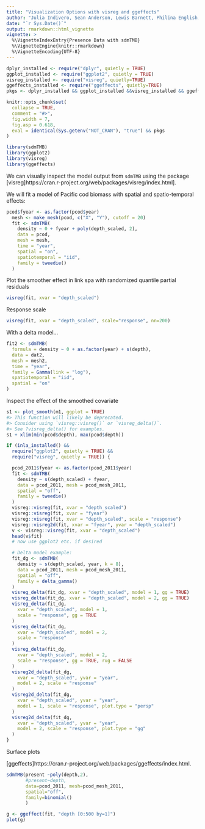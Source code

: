 ```yaml
---
title: "Visualization Options with visreg and ggeffects"
author: "Julia Indivero, Sean Anderson, Lewis Barnett, Philina English, Eric Ward"
date: "`r Sys.Date()`"
output: rmarkdown::html_vignette
vignette: >
  %\VignetteIndexEntry{Presence Data with sdmTMB}
  %\VignetteEngine{knitr::rmarkdown}
  %\VignetteEncoding{UTF-8}
---
```


```r
dplyr_installed <- require("dplyr", quietly = TRUE)
ggplot_installed <- require("ggplot2", quietly = TRUE)
visreg_installed <- require("visreg", quietly=TRUE)
ggeffects_installed <- require("ggeffects", quietly=TRUE)
pkgs <- dplyr_installed && ggplot_installed &&visreg_installed && ggeffects_installed

knitr::opts_chunk$set(
  collapse = TRUE,
  comment = "#>",
  fig.width = 7,
  fig.asp = 0.618,
  eval = identical(Sys.getenv("NOT_CRAN"), "true") && pkgs
)
```

```r
library(sdmTMB)
library(ggplot2)
library(visreg)
library(ggeffects)
```

We can visually inspect the model output from `sdmTMB` using the package [visreg]https://cran.r-project.org/web/packages/visreg/index.html].

We will fit a model of Pacific cod biomass with spatial and spatio-temporal effects:
```r
pcod$fyear <- as.factor(pcod$year)
  mesh <- make_mesh(pcod, c("X", "Y"), cutoff = 20)
  fit <- sdmTMB(
    density ~ 0 + fyear + poly(depth_scaled, 2),
    data = pcod, 
    mesh = mesh,
    time = "year",
    spatial = "on",
    spatiotemporal = "iid",
    family = tweedie()
  )
```

Plot the smoother effect in link spa with randomized quantile partial residuals
```r
visreg(fit, xvar = "depth_scaled")
```

Response scale
```r
visreg(fit, xvar = "depth_scaled", scale="response", nn=200)
```


With a delta model...
```r
fit2 <- sdmTMB(
  formula = density ~ 0 + as.factor(year) + s(depth),
  data = dat2,
  mesh = mesh2,
  time = "year",
  family = Gamma(link = "log"),
  spatiotemporal = "iid",
  spatial = "on"
)
```

Inspect the effect of the smoothed covariate
```r
s1 <- plot_smooth(m1, ggplot = TRUE)
#> This function will likely be deprecated.
#> Consider using `visreg::visreg()` or `visreg_delta()`.
#> See ?visreg_delta() for examples.
s1 + xlim(min(pcod$depth), max(pcod$depth))
```

```r
if (inla_installed() &&
  require("ggplot2", quietly = TRUE) &&
  require("visreg", quietly = TRUE)) {

  pcod_2011$fyear <- as.factor(pcod_2011$year)
  fit <- sdmTMB(
    density ~ s(depth_scaled) + fyear,
    data = pcod_2011, mesh = pcod_mesh_2011,
    spatial = "off",
    family = tweedie()
  )
  visreg::visreg(fit, xvar = "depth_scaled")
  visreg::visreg(fit, xvar = "fyear")
  visreg::visreg(fit, xvar = "depth_scaled", scale = "response")
  visreg::visreg2d(fit, xvar = "fyear", yvar = "depth_scaled")
  v <- visreg::visreg(fit, xvar = "depth_scaled")
  head(v$fit)
  # now use ggplot2 etc. if desired

  # Delta model example:
  fit_dg <- sdmTMB(
    density ~ s(depth_scaled, year, k = 8),
    data = pcod_2011, mesh = pcod_mesh_2011,
    spatial = "off",
    family = delta_gamma()
  )
  visreg_delta(fit_dg, xvar = "depth_scaled", model = 1, gg = TRUE)
  visreg_delta(fit_dg, xvar = "depth_scaled", model = 2, gg = TRUE)
  visreg_delta(fit_dg,
    xvar = "depth_scaled", model = 1,
    scale = "response", gg = TRUE
  )
  visreg_delta(fit_dg,
    xvar = "depth_scaled", model = 2,
    scale = "response"
  )
  visreg_delta(fit_dg,
    xvar = "depth_scaled", model = 2,
    scale = "response", gg = TRUE, rug = FALSE
  )
  visreg2d_delta(fit_dg,
    xvar = "depth_scaled", yvar = "year",
    model = 2, scale = "response"
  )
  visreg2d_delta(fit_dg,
    xvar = "depth_scaled", yvar = "year",
    model = 1, scale = "response", plot.type = "persp"
  )
  visreg2d_delta(fit_dg,
    xvar = "depth_scaled", yvar = "year",
    model = 2, scale = "response", plot.type = "gg"
  )
}
```

Surface plots



[ggeffects]https://cran.r-project.org/web/packages/ggeffects/index.html.
```r
sdmTMB(present ~poly(depth,2),
       #present~depth,
       data=pcod_2011, mesh=pcod_mesh_2011,
       spatial="off",
       family=binomial()
       )

g <- ggeffect(fit, "depth [0:500 by=1]")
plot(g)
```

